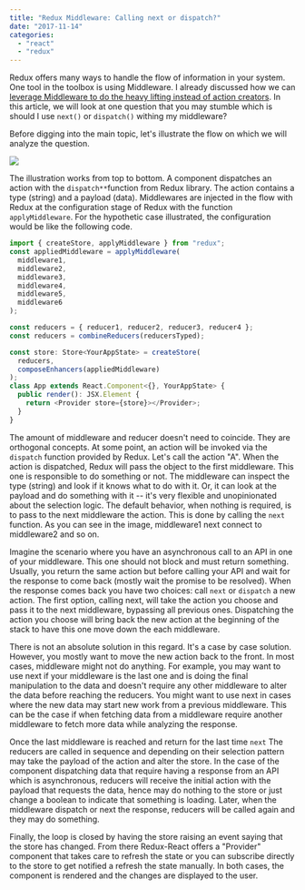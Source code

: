 ```yaml
---
title: "Redux Middleware: Calling next or dispatch?"
date: "2017-11-14"
categories:
  - "react"
  - "redux"
---
```


Redux offers many ways to handle the flow of information in your system. One tool in the toolbox is using Middleware. I already discussed how we can [leverage Middleware to do the heavy lifting instead of action creators](./react-and-redux-without-actioncreator). In this article, we will look at one question that you may stumble which is should I use `next()` or `dispatch()` withing my middleware?

Before digging into the main topic, let's illustrate the flow on which we will analyze the question.

![](images/MiddlewareNextDispatch.png)

The illustration works from top to bottom. A component dispatches an action with the `dispatch**`function from Redux library. The action contains a type (string) and a payload (data). Middlewares are injected in the flow with Redux at the configuration stage of Redux with the function `applyMiddleware`. For the hypothetic case illustrated, the configuration would be like the following code.

```typescript
import { createStore, applyMiddleware } from "redux";
const appliedMiddleware = applyMiddleware(
  middleware1,
  middleware2,
  middleware3,
  middleware4,
  middleware5,
  middleware6
);

const reducers = { reducer1, reducer2, reducer3, reducer4 };
const reducers = combineReducers(reducersTyped);

const store: Store<YourAppState> = createStore(
  reducers,
  composeEnhancers(appliedMiddleware)
);
class App extends React.Component<{}, YourAppState> {
  public render(): JSX.Element {
    return <Provider store={store}></Provider>;
  }
}
```

The amount of middleware and reducer doesn't need to coincide. They are orthogonal concepts. At some point, an action will be invoked via the `dispatch` function provided by Redux. Let's call the action "A". When the action is dispatched, Redux will pass the object to the first middleware. This one is responsible to do something or not. The middleware can inspect the type (string) and look if it knows what to do with it. Or, it can look at the payload and do something with it -- it's very flexible and unopinionated about the selection logic. The default behavior, when nothing is required, is to pass to the next middleware the action. This is done by calling the `next` function. As you can see in the image, middleware1 next connect to middleware2 and so on.

Imagine the scenario where you have an asynchronous call to an API in one of your middleware. This one should not block and must return something. Usually, you return the same action but before calling your API and wait for the response to come back (mostly wait the promise to be resolved). When the response comes back you have two choices: call `next` or `dispatch` a new action. The first option, calling next, will take the action you choose and pass it to the next middleware, bypassing all previous ones. Dispatching the action you choose will bring back the new action at the beginning of the stack to have this one move down the each middleware.

There is not an absolute solution in this regard. It's a case by case solution. However, you mostly want to move the new action back to the front. In most cases, middleware might not do anything. For example, you may want to use next if your middleware is the last one and is doing the final manipulation to the data and doesn't require any other middleware to alter the data before reaching the reducers. You might want to use next in cases where the new data may start new work from a previous middleware. This can be the case if when fetching data from a middleware require another middleware to fetch more data while analyzing the response.

Once the last middleware is reached and return for the last time `next` The reducers are called in sequence and depending on their selection pattern may take the payload of the action and alter the store. In the case of the component dispatching data that require having a response from an API which is asynchronous, reducers will receive the initial action with the payload that requests the data, hence may do nothing to the store or just change a boolean to indicate that something is loading. Later, when the middleware dispatch or next the response, reducers will be called again and they may do something.

Finally, the loop is closed by having the store raising an event saying that the store has changed. From there Redux-React offers a "Provider" component that takes care to refresh the state or you can subscribe directly to the store to get notified a refresh the state manually. In both cases, the component is rendered and the changes are displayed to the user.
